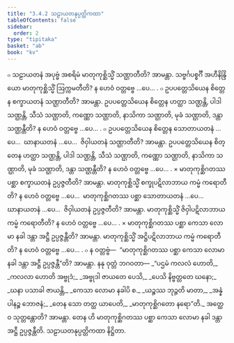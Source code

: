```yaml
---
title: "3.4.2 သဠာယတနုပ္ပတ္တိကထာ"
tableOfContents: false
sidebar:
  order: 2
type: "tipitaka"
basket: "ab"
book: "kv"
---
```



<DynamicBreadcrumb />

<Division number="691" book="kv">

<Paragraph number="2214" book="kv">
๐ သဠာယတနံ အပုဗ္ဗံ အစရိမံ မာတုကုစ္ဆိသ္မိံ သဏ္ဌာတီတိ? အာမန္တာ. သဗ္ဗင်္ဂပစ္စင်္ဂီ အဟီနိန္ဒြိယော မာတုကုစ္ဆိသ္မိံ ဩက္ကမတီတိ? န ဟေဝံ ဝတ္တဗ္ဗေ …ပေ… .
</Paragraph>

<Paragraph number="2215" book="kv">
๐ ဥပပတ္တေသိယေန စိတ္တေန စက္ခာယတနံ သဏ္ဌာတီတိ? အာမန္တာ. ဥပပတ္တေသိယေန စိတ္တေန ဟတ္ထာ သဏ္ဌန္တိ, ပါဒါ သဏ္ဌန္တိ, သီသံ သဏ္ဌာတိ, ကဏ္ဏော သဏ္ဌာတိ, နာသိကာ သဏ္ဌာတိ, မုခံ သဏ္ဌာတိ, ဒန္တာ သဏ္ဌန္တီတိ? န ဟေဝံ ဝတ္တဗ္ဗေ …ပေ… .
</Paragraph>

<Paragraph number="2216" book="kv">
๐ ဥပပတ္တေသိယေန စိတ္တေန သောတာယတနံ …ပေ…  ဃာနာယတနံ …ပေ…  ဇိဝှါယတနံ သဏ္ဌာတီတိ? အာမန္တာ. ဥပပတ္တေသိယေန စိတ္တေန ဟတ္ထာ သဏ္ဌန္တိ, ပါဒါ သဏ္ဌန္တိ, သီသံ သဏ္ဌာတိ, ကဏ္ဏော သဏ္ဌာတိ, နာသိကာ သဏ္ဌာတိ, မုခံ သဏ္ဌာတိ, ဒန္တာ သဏ္ဌန္တီတိ? န ဟေဝံ ဝတ္တဗ္ဗေ …ပေ… .
</Paragraph>

</Division>
<Division number="692" book="kv">

<Paragraph number="2217" book="kv">
× မာတုကုစ္ဆိဂတဿ ပစ္ဆာ စက္ခာယတနံ ဥပ္ပဇ္ဇတီတိ? အာမန္တာ. မာတုကုစ္ဆိသ္မိံ စက္ခုပဋိလာဘာယ ကမ္မံ ကရောတီတိ? န ဟေဝံ ဝတ္တဗ္ဗေ …ပေ…  မာတုကုစ္ဆိဂတဿ ပစ္ဆာ သောတာယတနံ …ပေ…  ဃာနာယတနံ …ပေ…  ဇိဝှါယတနံ ဥပ္ပဇ္ဇတီတိ? အာမန္တာ. မာတုကုစ္ဆိသ္မိံ ဇိဝှါပဋိလာဘာယ ကမ္မံ ကရောတီတိ? န ဟေဝံ ဝတ္တဗ္ဗေ …ပေ… .
</Paragraph>

<Paragraph number="2218" book="kv">
× မာတုကုစ္ဆိဂတဿ ပစ္ဆာ ကေသာ လောမာ နခါ ဒန္တာ အဋ္ဌီ ဥပ္ပဇ္ဇန္တီတိ? အာမန္တာ. မာတုကုစ္ဆိသ္မိံ အဋ္ဌိပဋိလာဘာယ ကမ္မံ ကရောတီတိ? န ဟေဝံ ဝတ္တဗ္ဗေ …ပေ… .
</Paragraph>

<Paragraph number="2219" book="kv">
๐ န ဝတ္တဗ္ဗံ—  “မာတုကုစ္ဆိဂတဿ ပစ္ဆာ ကေသာ လောမာ နခါ ဒန္တာ အဋ္ဌီ ဥပ္ပဇ္ဇန္တီ”တိ? အာမန္တာ. နနု ဝုတ္တံ ဘဂဝတာ—
</Paragraph>

<Paragraph number="2220" type="verses" book="kv">
_“ပဌမံ ကလလံ ဟောတိ,_  
_ကလလာ ဟောတိ အဗ္ဗုဒံ;_  
_အဗ္ဗုဒါ ဇာယတေ ပေသိ,_  
_ပေသိ နိဗ္ဗတ္တတေ ဃနော;_  
_ဃနာ ပသာခါ ဇာယန္တိ,_  
_ကေသာ လောမာ နခါပိ စ._  

</Paragraph>

<Paragraph number="2221" type="verses" book="kv">
_ယဉ္စဿ ဘုဉ္ဇတိ မာတာ,_  
_အန္နံ ပါနဉ္စ ဘောဇနံ;_  
_တေန သော တတ္ထ ယာပေတိ,_  
_မာတုကုစ္ဆိဂတော နရော”တိ._  

</Paragraph>

<Paragraph number="2222" book="kv">
အတ္ထေဝ သုတ္တန္တောတိ? အာမန္တာ. တေန ဟိ မာတုကုစ္ဆိဂတဿ ပစ္ဆာ ကေသာ လောမာ နခါ ဒန္တာ အဋ္ဌီ ဥပ္ပဇ္ဇန္တီတိ.

</Paragraph>
</Division>

<Paragraph number="2223" type="center" book="kv">
သဠာယတနုပ္ပတ္တိကထာ နိဋ္ဌိတာ.
</Paragraph>